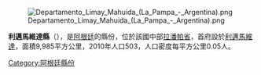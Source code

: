 [[Image:Departamento_Limay_Mahuida_(La_Pampa_-_Argentina).png|right]]

{{Coord|37|9|22|S|66|40|33|W|display=title}}

'''利邁馬維達縣'''（{{lang-es|Departamento Limay Mahuida}}），是[[阿根廷|阿根廷]]的縣份，位於該國中部[[拉潘帕省|拉潘帕省]]，首府設於[[利邁馬維達|利邁馬維達]]，面積9,985平方公里，2010年人口503，人口密度每平方公里0.05人。

{{Argentina-geo-stub}}
[[Category:阿根廷縣份|Category:阿根廷縣份]]